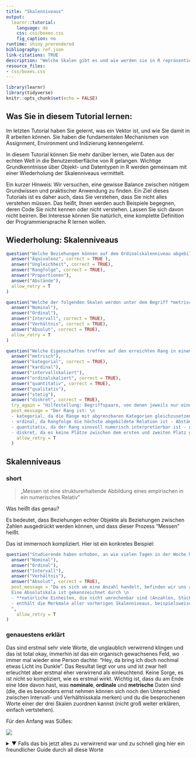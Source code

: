 ```yaml
---
title: "Skalenniveaus"
output:
  learnr::tutorial:
    language: de
    css: css/boxes.css
    fig_caption: no
runtime: shiny_prerendered
bibliography: ref.json
link-citations: TRUE
description: "Welche Skalen gibt es und wie werden sie in R repräsentiert?"
resource_files:
- css/boxes.css
---
```


```r
library(learnr)
library(tidyverse)
knitr::opts_chunk$set(echo = FALSE)
```

## Was Sie in diesem Tutorial lernen:

Im letzten Tutorial haben Sie gelernt, was ein Vektor ist, und wie Sie damit in R arbeiten können. Sie haben die fundamentalen Mechanismen von Assignment, Environment und Indizierung kennengelernt.

In diesem Tutorial können Sie mehr darüber lernen, wie Daten aus der echten Welt in die Benutzeroberfläche von R gelangen. Wichtige Grundkenntnisse über Objekt- und Datentypen in R werden gemeinsam mit einer Wiederholung der Skalenniveaus vermittelt.

Ein kurzer Hinweis: Wir versuchen, eine gewisse Balance zwischen nötigem Grundwissen und praktischer Anwendung zu finden. Ein Ziel dieses Tutorials ist es daher auch, dass Sie verstehen, dass Sie nicht alles verstehen müssen. Das heißt, Ihnen werden auch Beispiele begegnen, deren Code Sie nicht kennen oder nicht verstehen. Lassen Sie sich davon nicht beirren. Bei Interesse können Sie natürlich, eine komplette Definition der Programmiersprache R lernen wollen.

## Wiederholung: Skalenniveaus

```r
question("Welche Beziehungen können auf dem Ordinalskalenniveau abgebildet werden? (mehrere Antworten)",
  answer("Äquivalenz", correct = TRUE ),
  answer("Ungleichheit", correct = TRUE),
  answer("Rangfolge", correct = TRUE),
  answer("Proportionen"),
  answer("Abstände"),
  allow_retry = T
)
```

```r
question("Welche der folgenden Skalen werden unter dem Begriff *metrisch* zusammengefasst? (mehrere Antworten)",
  answer("Nominal"),
  answer("Ordinal"),
  answer("Intervall", correct = TRUE),
  answer("Verhältnis", correct = TRUE),
  answer("Absolut", correct = TRUE),
  allow_retry = T
)
```

```r
question("Welche Eigenschaften treffen auf den erreichten Rang in einem Wettkampf zu? (mehrere Antworten)",
  answer("metrisch"),
  answer("kategorial", correct = TRUE),
  answer("kardinal"),
  answer("intervallskaliert"),
  answer("ordinalskaliert", correct = TRUE),
  answer("quantitativ", correct = TRUE),
  answer("qualitativ"),
  answer("stetig"),
  answer("diskret", correct = TRUE),
  try_again = "Hilfestellung: Begriffspaare, von denen jeweils nur einer ausgewählt werden kann: [quantitativ - qualitativ] [stetig - diskret] [intervall - ordinal] [metrisch (Synonym: kardinal) - kategorial]",
  post_message = "Der Rang ist: \n
  - kategorial, da die Ränge mit abgrenzbaren Kategorien gleichzusetzen sind
  - ordinal, da Rangfolge die höchste abgebildete Relation ist - Abstände zwischen den Plätzen können nicht sinnvoll interpretiert werden, bzw. wir wissen nicht, wie viel schneller der erste Platz als der zweite Platz geschwommen ist. 
  - quantitativ, da der Rang sinnvoll numerisch interpretierbar ist - qualitativ wäre hingegen, wenn der Medaillenname angegeben wird (Gold, Silber, Bronze)
  - diskret, da es keine Plätze zwischen dem ersten und zweiten Platz gibt",
    allow_retry = T
  )
```

## Skalenniveaus

### short

> „Messen ist eine strukturerhaltende Abbildung eines empirischen in ein numerisches Relativ"

Was heißt das genau?

Es bedeutet, dass Beziehungen echter Objekte als Beziehungen zwischen Zahlen ausgedrückt werden können, und dass dieser Prozess "Messen" heißt.

Das ist immernoch kompliziert. Hier ist ein konkretes Beispiel:

```r
question("Studierende haben erhoben, an wie vielen Tagen in der Woche Menschen selbst kochen. Welches Skalenniveau hat die Variable?",
  answer("Nominal"),
  answer("Ordinal"),
  answer("Intervall"),
  answer("Verhältnis"),
  answer("Absolut", correct = TRUE),
  post_message = "Da es sich um eine Anzahl handelt, befinden wir uns auf der Absolutskala. Ginge es hingegen um die Zeit in Stunden oder Tagen, die innerhalb einer Woche für Kochen aufgewendet wird, wären wir auf der Verhältnisskala. \n
  Eine Absolutskala ist gekennzeichnet durch \n
  - **natürliche Einheiten, die nicht umrechenbar sind (Anzahlen, Stück)** \n
  - enthält die Merkmale aller vorherigen Skalenniveaus, beispielsweise einen natürlichen Nullpunkt.
  ",
    allow_retry = T
)
```

### genauestens erklärt


Das sind erstmal sehr viele Worte, die unglaublich verwirrend klingen und das ist total okay, immerhin ist das ein organisch gewachsenes Feld, wo immer mal wieder eine Person dachte: "Hey, da bring ich doch nochmal etwas Licht ins Dunkle". Das Resultat liegt vor uns und ist zwar hell erleuchtet aber erstmal eher verwirrend als einleuchtend. Keine Sorge, es ist nicht so kompliziert, wie es erstmal wirkt. Wichtig ist, dass du am Ende eine Idee davon hast, was **nominale**, **ordinale** und **metrische** Daten sind (die, die es besonders ernst nehmen können sich noch den Unterschied zwischen Intervall- und Verhältnisskala merken) und du die besprochenen Worte einer der drei Skalen zuordnen kannst (nicht groß weiter erklären, einfach vertstehen). 

Für den Anfang was Süßes:

![](images/scales_choclate.webp)

<details>

<summary><a>▼ Falls das bis jetzt alles zu verwirrend war und zu schnell ging hier ein freundlicher Guide durch all diese Worte </a></summary>


Das Schokobild fasst eigentlich alles zusammen. Für die Menschen, die das gerne nochmal mit den Worten der Vorlesung und etwas ausführlicher sehen wollen folgt ein Entscheidungsbaum. Er ist als Gespräch mit einer Variablen über ihre Inhalte aufgebaut.


![](images/flowchart.jpg){width="100%"}

#### Fall 1: Nominalskala

Und auch hier was Süßes für den Anfang:

![](images/skalen.png)

Und jetzt nochmal bisschen ausführlicher

![](images/flowchart_1.jpg)
 
  - **Forschende:** *"Mit welchen Daten habe ich es hier zu tun? Welche Statistiken sind damit möglich?"*
    - **Kommentar:** Deswegen werden die unterschiedlichen Skalenniveaus erst unterschieden: Von dem Skalenniveau hängt ab, was du damit rechnen kannst und darfst.
  - **Variable:** *"Hi! Du stellst Fragen und ich Antworte!"*
  - **F:** *Welche Art von Werten kannst du annehmen?/ Sind die (gesetzten) Intervalle gleich groß ("äquidistant")?*
    - **Kommentar:** zu 2. Bei so ungewohnten und teilweise neuen Wörtern hilft es mir immer, mir deren Ursprung klar zu machen. Hier: **äquidistant:** gleich weit voneinander entfernt. Das ergibt total viel Sinn:
      - *äqui* kennst du aus "*Äquivalenz*" = "*gleich*" 
      - *distant*: kennst du aus "*Distanz*" = "*Entfernung*"
      - bedeutet also, dass die Einheiten der Skala *gleich weit voneinander entfernt* sind - z.B. bei einem Lineal sind ja alle Striche gleich weit voneinander entfernt, in schlau also "die Striche sind äquidistant"
       
  - **Variable:** <i>"In diesem Fall: 1.: Meine Werte können **qualitativ bzw. kategorial bzw. factor bzw. diskret bzw. diskontinuierlich** sein und sind damit automatisch 2. **nicht** äquidistant"</i>
    - **Kommentar:** Diese Worte bedeuten für das Level auf dem du arbeitest erstmal alle das gleiche (du kannst sie also äquivalent benutzen, lol.) Falls es dich interessiert:
      - **qualitativ:** eine (charakteristische) Qualität (= Eigenschaft, Beschaffenheit) aufweisend
        - Gegensatz: quantitativ: die Quantität (= Menge) betreffend
      - **kategorial:** Kategorien (= Klasse, Gattung) betreffend
        - Gegentsatz: metrisch: messbar (gleicher Wortstamm wie Meter, deshalb als Eselbrücke: Ein Meter ist metrisch!)
      - **factor/ faktoriell:** nach Faktoren (= Aspekten/ Bestandteilen) aufgeschlüsselt UND: zentrale Objektklasse in R zur Berechnung genau dieser Skalen brauchen
        - Gegensatz: numerisch: eine Nummer (= Zahl) betreffend; Datentyp in R
      - **diskret:** durch _endliche_ Intervalle oder Abstände _voneinander getrennt_. 
        - Ein bisschen wie Sekret: etwas das abgesondert wird. 
        - Eselsbrücke: diskret = konkret.
        - Gegensatz: stetig: beständig, kontinuierlich; (wie du es auch im Alltag nutzt)
      - **diskontinuierlich**: _nicht_ kontinuierlich, unterbrochen
        - Gegensatz: kontinuierlich: ununterbrochen, stetig (so wie du es auch im Alltag benutzt; auch: Kontinuum)
    
![](images/flowchart_2.jpg)  
  
  - **Variable:** *"Will sagen: meine Werte lassen sich in ein Kategoriensystem einordnen"*
  - **Forschende:** *"Ok, cool! Lassen deine Werte sich in eine logische Reihenfolge bringen?"*
  - **V:** *"Nein!"*

![](images/flowchart_3.jpg){width="100%"}

  - $\to$ __**NOMINALSKALA**__
    - **Nomen**: Namen. Daten können anhand von namentlichen (nicht zahlenmäßigen) Einheiten unterschieden werden
    - Die Charakteristiken der Nominalskala:
      - Die Merkmalsausprägungen liegen in **Kategorien** vor.
      - Es gibt **keine** logische Rangfolge
      - Beispiele: Prüfung bestanden? Farbe deine Fahrrades?
      - Zugelassene logische Operaturen sind gleich ($=$) und ungleich ($\neq$)
        - rot $=$ rot
        - rot $\neq$ grün
    - Es wird noch einmal zwischen **binären** und **multinominalen** Skalen unterschieden. Das ist so, weil manche Statistiken sich nur mit binären bzw. multinominalen Variablen rechnen lassen.
      - **binär**: zwei Ausprägungen verwendend; Wortstamm: Bi: Zwei (wie in **Bi**närcode, **Bi**sexualität oder auch non-**bi**när)
      - **multinominal**: mehrere Ausprägungen verwendend
        - Multi: Viel (Multivitaminsaft)
        - nominal: den Nennwert betreffend; s. Nomen weiter oben

![](images/nominal.jpg)

#### Fall 2: Ordinalskala

![](images/flowchart_4.jpg){width="100%"}

  - **Forschende:** *"Okay, also deine Werte sind diskret. Lassen sie sich in eine logische Rangfolge bringen?"*
  - **V:** *"JA!"*
  - $\to$ __**ORDINAL- / RANGSKALA**__
    - **Ordinal**: eine Ordnung (Rangfolge) anzeigend
    - Die Charakteristiken der Ordinalskala:
      - Die Merkmalsausprägungen liegen in **Kategorien** vor, welche eine logische Rangfolge haben
      - Beispiele: Kleidergrößen (S < M < L), Plätze bei Wettkämpfen (1 < 2 < 3)
      - Zugelassene logische Operaturen sind neben gleich ($=$) und ungleich ($\neq$) auch kleiner ($<$) und größer ($>$)
        - S $=$ S
        - S $\neq$ M
        - S $<$ L
        - L $>$ M

![](images/ranktest.png){width="50%"}

#### Fall 3: Intervallskala

![](images/flowchart_5.jpg){width="100%"}

  - **Forschende:** *"Ich mal wieder. 1. Welche Art von Werten kannst du annehmen?/ 2. Sind die (gesetzten) Intervalle gleich groß ("äquidistant")?"*
  - **Variable:** *"1. quantitativ/ metrisch/ numerisch/ stetig/ kontinuierlich. 2. ja"*
  - $\to$ __**KARDINALSKALEN**__:
    - **kardinal**: besonders wichtig, vorzüglich (weil wir damit besonders viele besonders gute Statistiken rechnen können)
    - zum merken: ein Kardinal in der katholischen Kirche ist der höchste Würdenträger nach dem Papst - also auch besonders wichtig
  - **F:** *"Okay, eine letzte Frage noch: Hast du einen natürlichen Nullpunkt?"*
  - **V:** *"Nö!"*

![](images/flowchart_6.jpg)

  - $\to$ __**INTERVALLSKALA**__: 
    - **Intervall**: Bereich zwischen zwei Punkten auf einer Strecke oder Skala. Die Unterschiede auf dieser Skala werden in Intervallen angegeben und sind alle gleich groß.
    - Die Charakteristiken der Intervallskala:
      - Die Merkmalsausprägungen liegen äquidistanten (gleichgroßen) Intervallen vor
      - Beispiele: Temperatur in Grad Celsius, Jahreszahlen
      - Zugelassene logische Operaturen sind neben gleich ($=$), ungleich ($\neq$), kleiner ($<$) und größer ($>$) auch Plus ($+$) und Minus ($-$)
        - 10°C $=$ 10°C
        - 10°C $\neq$ 15°C
        - 10°C $<$ 20°C
        - 10°C $>$ 5°C
        - 10°C $+$ 1°C $=$ 11°C
        - 10°C $-$ 2°C $=$ 8°C
          
![](images/continous_discrete.png)

#### Fall 4: Verhältnisskala/ Rationalskala

![](images/flowchart_7.jpg)

  - **Forschende:** *"Okay, deine Daten sind numerisch. Haben sie einen absoluten Nullpunkt?"*
  - **Variable:** *"Ja!"*
  - **F:** *"Erhebe ich deine Daten mit messen oder zählen?"*
  - **V:** *"Messen."*
  
![](images/flowchart_8.jpg)

  - $\to$ __**RATIONAL-/ VERHÄLTNISSKALA**__
    - **Ratio**: Vernunft
      - rational: vernünftig
      - Eselsbrücke: Wer vernünftig ist, ist verhältnismäßig.
    - Charakteristiken der Verhältnisskala:
      - bildet Verhältnisse von Zahlen adäquat ab
      - Hat einen absoluten Nullpunkt
      - Beispiele: physikalische Größen wie Meter, Kilogramm, Temperaturen in Kelvin
      - Zugelassene logische Operatoren: neben $=$, $\neq$, $<$, $>$, $+$ und $-$ auch Multiplikationen $\cdot$ und Divisionen $:$
        - 1m $=$ 1m
        - 1m $\neq$ 2m
        - 1m $<$ 3m
        - 1m $>$ 0.5m
        - 1m $+$ 4m $=$ 5m
        - 1m $-$ 0.3m $=$ 0.7m
        - 1m $\cdot$ 6 $=$ 6m
        - 1m $:$ 10 $=$ 0.1m

#### Fall 5: Absolutskala

![](images/flowchart_9.jpg)

  - **Forschende:** *"Okay, deine Daten sind numerisch. Haben sie einen absoluten Nullpunkt?"*
  - **Variable:** *"Ja!"*
  - **F:** *"Messen oder zählen?"*
  - **V:** *"Zählen!"*
  - $\to$ __**ABSOLUTSKALA**__
  - **absolut**: ganz und gar (es geht um ganze Zahlen/ Dinge/ natürliche Einheiten/ Stück)
  - bildet Verhältnisse von Zahlen adäquat ab
  - Hat einen absoluten Nullpunkt
  - Beispiele: Menschen, Fahrräder, Münzen etc.
  - Zugelassene logische Operatoren (wie Rationalskala): neben $=$, $\neq$, $<$, $>$, $+$ und $-$ auch Multiplikationen $\cdot$ und Divisionen $:$
    - 1 Fahrrad $=$ 1 Fahrrad
    - 1 Fahrrad $\neq$ 2  Fahrräder
    - 1 Fahrrad $<$ 3  Fahrräder
    - 1 Fahrrad $>$ kein Fahrrad
    - 1 Fahrrad $+$ 4  Fahrräder $=$ 5  Fahrräder
    - 30  Fahrräder $-$ 6  Fahrräder $=$ 24  Fahrräder
    - 1 Fahrrad $\cdot$ 6 $=$ 6  Fahrräder
    - 20 Fahrrad $:$ 10 $=$ 2  Fahrräder


Zusammenfassung: Daten sind entweder in Kategorien, geordneten Kategorien oder Zahlen da. Das nennt sich: nominal, ordinal, metrisch.


<\details>





## Skalenniveaus in R

R bietet hauseigene Datenformate an, um Daten in unterschiedlichen Skalenniveaus gut zu repräsentieren. Hier ist eine Auswahl davon:

::: grau-nb
-   `character`: Text
-   `factor`: effizienter als Text
-   `ordered factor` Sonderfall für ordinale Daten
-   `double`: für Zahlen
:::

Nehmen wir folgenden Beispieldatensatz (`rtutorials::einkaufen`):

Diese Daten wurden von Studierenden im Rahmen dieser Vorlesung im WiSe 2022-23 erhoben. Dabei fokussieren wir uns auf verschiedene Fälle:

-   Das *Lieblingsessen* von Bioladenbesucher\*innen (nominal)
-   Das *Verkehrsmittel*, mit dem sie zum Laden gekommen sind (nominal)
-   Die *Frequenz*, mit der sie einkaufen gehen (ordinal)
-   Den *Weg*, den sie zurückgelegt haben in Kilometern (Verhältnis)

```r
head(rtutorials::einkaufen) |> dplyr::select(Essen, Verkehrsmittel, Frequenz, Weg) |> dplyr::mutate(Essen = as.character(Essen))
```

Hier sehen wir die obersten 6 Zeilen des Datensatzes. Wofür könnten die kleinen Abkürzungen \<chr\>, \<fctr\>, \<ord\> und \<dbl\> \`stehen?

```r
quiz(caption = "Wofür könnten die Abkürzungen stehen?",
  question_text("chr",
                answer("character", correct = TRUE),
                answer("text", correct = TRUE),
                answer("Character", correct = TRUE),
                allow_retry = TRUE
  ),
   question_text("fctr",
                answer("factor", correct = TRUE),
                answer("Factor", correct = TRUE),
                answer("Faktor", correct = TRUE),
                allow_retry = TRUE
  ),
   question_text("ord",
                answer("ordered factor", correct = TRUE),
                answer("Ordered Factor", correct = TRUE),
                answer("geordneter Faktor", correct = TRUE),
                allow_retry = TRUE
  ),
   question_text("dbl",
                answer("double", correct = TRUE),
                answer("double precision floating point number", correct = TRUE),
                answer("Double", correct = TRUE),
                allow_retry = TRUE
  )
)
```

| Abkürzung | Datenformat                            | geeignet für       |
|-----------|----------------------------------------|--------------------|
| \<chr\>   | character                              | Text               |
| \<fctr\>  | factor                                 | nominale Daten     |
| \<ord\>   | ordered factor                         | ordinale Daten     |
| \<dbl\>   | double precision floating point number | quantitative Daten |

Bei `character`-Variablen werden die Inhalte als reiner Text gespeichert.

### Nominale Daten 

Die Variable Verkehrsmittel enthält eine handvoll verschiedener Ausprägungen, auch Stufen genannt. Die ersten 20 Werte sehen so aus:

```r
rtutorials::einkaufen$Verkehrsmittel |> as.character() |> head(20)
```

```r
quiz(
  question(text = "Welches Skalenniveau hat die Variable *Verkehrsmittel*?",
         answer("Nominal", correct = T),
         answer("Ordinal"),
         answer("Intervall"),
         answer("Verhältnis"),
         answer("Absolut"),
         allow_retry = T
         ),
  question("Was trifft noch auf die Variable *Verkehrsmittel* zu?",
           answer("kategorial", correct = T),
           answer("kardinal / metrisch"),
           answer("qualitativ", correct = T),
           answer("quantitativ"),
           answer("diskret", correct = T),
           answer("stetig"),
           allow_retry = T
  )
)
  
```


Bei Kategorialen Variablen ist es oft sinnvoll, die Variable in einen `factor` umzuwandeln. Intern werden die verschiedenen Stufen oder engl. "Levels" mit Zahlen codiert, die weniger Speicherplatz brauchen als immer wieder den gesamten Text zu speichern. Das vermeidet unnötige Dopplung und macht das Ganze effizienter. Zusätzlich wird noch einmal mit abgespeichert, welche Zahl welches "Level" codiert. Das praktische ist, dass du die Zahlen nicht zu Gesicht bekommst. Es ist also so gemütlich, als würdest du mit einem charakter Vektor arbeiten und gliechzeitig für den Rechner chilliger.

Auf der Oberfläche wird es gleich dargestellt, weil R für die Zahlen automatisch wieder den richtigen Text einsetzt, aber unter der Oberfläche wird mit Zahlen gearbeitet, was gerade bei großen Datenmengen deutlich effizienter ist.

Faktor ist eine Objektklasse (s. 2a_vektoren). Um herauszufinden, wie R die entsprechende Variable repräsentiert, kannst du R mit `class(dataframe$vektor)` danach fragen.

Finde heraus, in welcher Objektklasse R die Variable Verkehrsmittel gespeichert hat. Achtung: die Variable wird - ungewöhnlicher Weise - groß geschrieben. (Klassische Quelle für Fehler, da R ja case sensitiven ist.)

```r
class(rtutorials::einkaufen$Verkehrsmittel)
```


```r

```

Perfekt, ist schon ein Faktor. Für den Fall, dass es eine andere Klasse gewesen wäre es möglich für temporäre Veränderung `as.factor()` zu verändern oder besser gleich das ganze als Faktor umzucodieren: `data$variable <- factor(data$variable)`. Später noch mehr dazu

Um die Levels eines Faktors herauszufinden kannst du die Funktion `levels()` verwenden. In diesem Fall sieht das Ergebnis so aus:

```r
levels(rtutorials::einkaufen$Verkehrsmittel)
```



### Ordinale Daten

Da auch ordinale Daten kategorial sind, sind auch hier Faktoren empfehlenswert. Du kannst die Werte nämlich mittels des Argumentes `ordered = T` auch sortieren. Faktoren sind auch deshalb spannend, da du zu den Werten auch noch Bezeichnungen speichern kannst.

Die Variable Frequenz ist ordinalskaliert und die ersten 20 Einträge sehen so aus:

```r
head(rtutorials::einkaufen$Frequenz, 20)
```

Die Objektklasse und die Level sind:

```r
class(rtutorials::einkaufen$Frequenz)
levels(rtutorials::einkaufen$Frequenz)
```

Wie erwartet ein geordneter Faktor. Das bedeutet, dass R, dem ja sonst Charakterstringt egal sind bzw inhaltlich nicht verarbeiten kann, weiß, dass einmal die Woche weniger ist als alle zwei Wochen. Das ist praktisch. In der Funktion `factor()` gibt es das Argument `ordered = `. Wenn du das auf TRUE setzt, dann speichert R die Levels in einer Reihenfolge. Doch Obacht: R kann ja die Inhalte nicht lesen. Das bedeutet, dass R das nach dem zweitlogischsten Schema sortiert: Anfangsbuchstaben (kommen ja keine Zahlen vor). Deswegen musst du R auch noch sagen, in welcher Reihenfolge die Level gespeichert werden sollen. Das machst du mit dem Argument `levels = c()", und gibst dort die Reihenfolge ein. Um das zu demonstrieren habe ich die Variable Frequenz zurücktransformiert in einen schlichten unsortierten character Vektor mit dem Namen frequenz

```r
frequenz <- as.character(rtutorials::einkaufen$Frequenz)
```


```r
head(frequenz, 20)
class(frequenz)              # es ist definitiv wieder ein charaktervektor
frequenz <- factor(frequenz) # als faktor speichern.
class(frequenz)              # yay, erstmal richtig. Doch dann:
levels(frequenz)             # oh no! das ist ja die falsche Reihenfolge. Deswegen nochmal von vorn:
frequenz <- factor(frequenz, 
                   levels = c("einmal die Woche","mehrfach die Woche", "alle zwei Wochen",  "einmal im Monat", "seltener"), 
                   ordered = T)
levels(frequenz)            # Puh! jetzt ist ja alles gut :)
```

### Numerisch

R ist ziemlich egal, welche Kardnalskala du da hast (also ob sie einen Nullpunkt hat oder nicht). Das ist zwar für dich als Forschende Person ziemlich relevant (was darf ich mit den Zahlen, was nicht) aber für R ist das ziemlich egal. Der entsprechende Datentyp ist `double`. Genau genommen wird die Rationalskala durch `integer` abgebildet. Aber im Grunde kannst du beides auch mit dem jeweils anderem berechnen. Im Datensatz ist das die Variable Weg (in km). Damit kannst du alle Berechnungen durchführen und diese Art der Variable haben wir in den letzten Tutorien schon eingehend erläutert. Das einzige, was da jetzt neu hinzukommt ist für dich das Wissen: "Aha! Bei den numerischen Vektoren handelt es sich also auch um numerische Skalen".

## Abschlussquiz

```r

quiz(
  question(text = "Welche Qualitäten lassen sich der Nominalskala zuordnen?",
         answer("qualitativ", correct = T),
         answer("quantitativ"),
         answer("kategorial", correct = T),
         answer("metrisch"),
         answer("diskret", correct = T),
         allow_retry = T, random_answer_order = T
         ),
  question("Welche Qualitäten lassen sich der Intervallskala zuordnen?",
           answer("stetig", correct = T),
           answer("diskontinuierlich"),
           answer("kontinuierlich", correct = T),
           answer("Intervalle sind nicht äquidistant"),
           answer("Intervalle sind äquidistant", correct = T),
           allow_retry = T, random_answer_order = T
  ),
  question("Welche Qualitäten lassen sich der Ordinalskala zuordnen?",
           answer("stetig"),
           answer("kategorial", correct = T),
           answer("kontinuierlich"),
           answer("Intervalle sind nicht äquidistant", correct = T),
           answer("Intervalle sind äquidistant"),
           allow_retry = T, random_answer_order = T
  ),
  question("Welche Zahlenfolgen sind aus Sicht der Ordinalskala absolut gleich zu c(1, 2, 3)",
           answer("0, 1, 2", correct = T),
           answer("109, 100, 320"),
           answer("100348, 100349, 1000349", correct = T),
           answer("rot, grün, blau"),
           allow_retry = T, random_answer_order = T
           )
)
```

